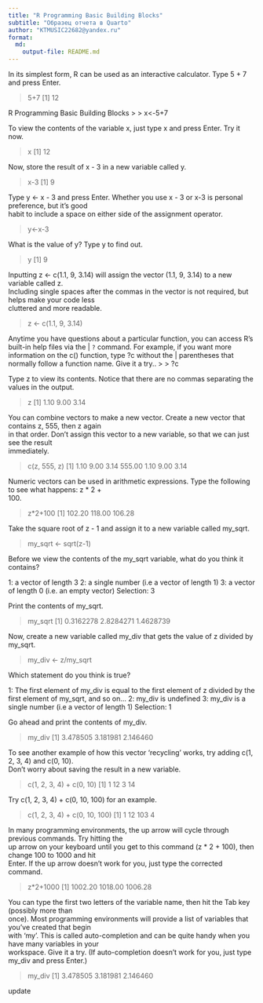 ```yaml
---
title: "R Programming Basic Building Blocks"
subtitle: "Образец отчета в Quarto"
author: "KTMUSIC22682@yandex.ru"
format: 
  md:
    output-file: README.md
---
```


| In its simplest form, R can be used as an interactive calculator. Type 5 + 7 and press Enter.
> 
> 
> 5+7
[1] 12


R Programming Basic Building Blocks
> 
> x<-5+7


| To view the contents of the variable x, just type x and press Enter. Try it now.
> 
> x
[1] 12


| Now, store the result of x - 3 in a new variable called y.
> 
> x-3
[1] 9


| Type y <- x - 3 and press Enter. Whether you use x - 3 or x-3 is personal preference, but it's good
| habit to include a space on either side of the assignment operator.
> 
> y<-x-3


| What is the value of y? Type y to find out.
> 
> y
[1] 9


| Inputting z <- c(1.1, 9, 3.14) will assign the vector (1.1, 9, 3.14) to a new variable called z.
| Including single spaces after the commas in the vector is not required, but helps make your code less
| cluttered and more readable.
> z <- c(1.1, 9, 3.14)


Anytime you have questions about a particular function, you can access R's built-in help files via the
| `?` command. For example, if you want more information on the c() function, type ?c without the
| parentheses that normally follow a function name. Give it a try..
> 
> ?c


| Type z to view its contents. Notice that there are no commas separating the values in the output.
> 
> z
[1] 1.10 9.00 3.14


| You can combine vectors to make a new vector. Create a new vector that contains z, 555, then z again
| in that order. Don't assign this vector to a new variable, so that we can just see the result
| immediately.
> c(z, 555, z)
[1]   1.10   9.00   3.14 555.00   1.10   9.00   3.14


| Numeric vectors can be used in arithmetic expressions. Type the following to see what happens: z * 2 +
| 100.
> 
> z*2+100
[1] 102.20 118.00 106.28


| Take the square root of z - 1 and assign it to a new variable called my_sqrt.
> my_sqrt <- sqrt(z-1)


| Before we view the contents of the my_sqrt variable, what do you think it contains?

1: a vector of length 3
2: a single number (i.e a vector of length 1)
3: a vector of length 0 (i.e. an empty vector)
Selection: 3


| Print the contents of my_sqrt.
> 
> my_sqrt
[1] 0.3162278 2.8284271 1.4628739


| Now, create a new variable called my_div that gets the value of z divided by my_sqrt.
> my_div <- z/my_sqrt


| Which statement do you think is true?

1: The first element of my_div is equal to the first element of z divided by the first element of my_sqrt, and so on...
2: my_div is undefined
3: my_div is a single number (i.e a vector of length 1)
Selection: 1


| Go ahead and print the contents of my_div.
> my_div
[1] 3.478505 3.181981 2.146460


| To see another example of how this vector 'recycling' works, try adding c(1, 2, 3, 4) and c(0, 10).
| Don't worry about saving the result in a new variable.
> c(1, 2, 3, 4) + c(0, 10)
[1]  1 12  3 14


| Try c(1, 2, 3, 4) + c(0, 10, 100) for an example.
> c(1, 2, 3, 4) + c(0, 10, 100)
[1]   1  12 103   4


| In many programming environments, the up arrow will cycle through previous commands. Try hitting the
| up arrow on your keyboard until you get to this command (z * 2 + 100), then change 100 to 1000 and hit
| Enter. If the up arrow doesn't work for you, just type the corrected command.
> z*2+1000
[1] 1002.20 1018.00 1006.28


| You can type the first two letters of the variable name, then hit the Tab key (possibly more than
| once). Most programming environments will provide a list of variables that you've created that begin
| with 'my'. This is called auto-completion and can be quite handy when you have many variables in your
| workspace. Give it a try. (If auto-completion doesn't work for you, just type my_div and press Enter.)
> my_div
[1] 3.478505 3.181981 2.146460

update 